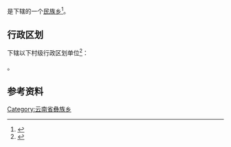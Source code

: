 {{中国乡级行政区|53/04/02/201/000}}

'''{{PAGENAMEBASE}}'''是{{PRC admin/fullname|53/04/02/201/000|3}}下辖的一个[[民族乡|民族乡]]<ref>{{PRC admin/ref sgc|{{PRC admin/parent|53/04/02/201/000}}}}</ref>。

== 行政区划 ==
{{PAGENAMEBASE}}下辖以下村级行政区划单位<ref>{{PRC admin/ref sgc|53/04/02/201/000}}</ref>：

{{PRC admin/children|53/04/02/201/000}}。

== 参考资料 ==
{{reflist}}

{{云南行政区划小作品}}
{{PRC admin/navcat|53/04/02/201/000}}
[[Category:云南省彝族乡|Category:云南省彝族乡]]
